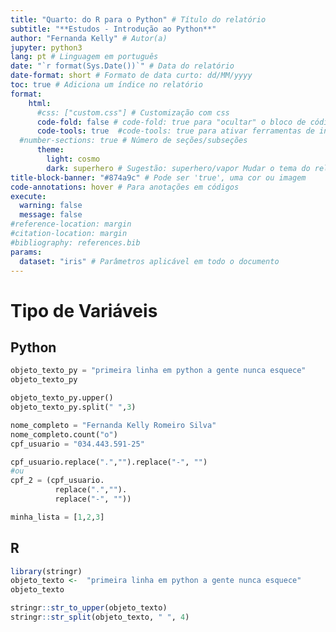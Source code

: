 ```yaml
---
title: "Quarto: do R para o Python" # Título do relatório
subtitle: "**Estudos - Introdução ao Python**"
author: "Fernanda Kelly" # Autor(a)
jupyter: python3
lang: pt # Linguagem em português
date: "`r format(Sys.Date())`" # Data do relatório
date-format: short # Formato de data curto: dd/MM/yyyy 
toc: true # Adiciona um índice no relatório
format: 
    html: 
      #css: ["custom.css"] # Customização com css
      code-fold: false # code-fold: true para "ocultar" o bloco de códigos
      code-tools: true  #code-tools: true para ativar ferramentas de interação com os códigos
  #number-sections: true # Número de seções/subseções
      theme: 
        light: cosmo
        dark: superhero # Sugestão: superhero/vapor Mudar o tema do relatório aqui
title-block-banner: "#874a9c" # Pode ser 'true', uma cor ou imagem
code-annotations: hover # Para anotações em códigos
execute:
  warning: false
  message: false
#reference-location: margin
#citation-location: margin
#bibliography: references.bib
params:
  dataset: "iris" # Parâmetros aplicável em todo o documento
---
```


# Tipo de Variáveis

## Python
```python
objeto_texto_py = "primeira linha em python a gente nunca esquece"
objeto_texto_py
```

```python
objeto_texto_py.upper()
objeto_texto_py.split(" ",3)
```


```python
nome_completo = "Fernanda Kelly Romeiro Silva"
nome_completo.count("o")
cpf_usuario = "034.443.591-25"

cpf_usuario.replace(".","").replace("-", "")
#ou
cpf_2 = (cpf_usuario.
          replace(".","").
          replace("-", ""))

```

```python
minha_lista = [1,2,3]

```



## R

```r
library(stringr)
objeto_texto <-  "primeira linha em python a gente nunca esquece"
objeto_texto


```

```r
stringr::str_to_upper(objeto_texto)
stringr::str_split(objeto_texto, " ", 4)
```


